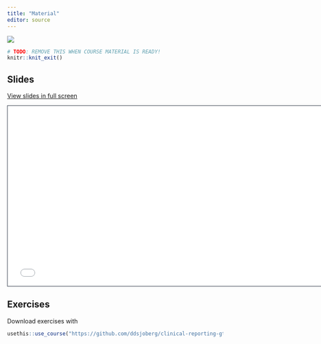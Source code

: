 ```yaml
---
title: "Material"
editor: source
---
```


![](images/coming-soon.gif)
```r
# TODO: REMOVE THIS WHEN COURSE MATERIAL IS READY!
knitr::knit_exit()
```

## Slides

[View slides in full screen](../slides/index.html)

```{=html}
<iframe class="slide-deck" src="../slides/" height="420" width="747" style="border: 1px solid #2e3846;"></iframe>
```
## Exercises

Download exercises with 

```r
usethis::use_course("https://github.com/ddsjoberg/clinical-reporting-gtsummary-rmed/raw/main/exercises/exercises.zip")
```
